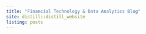 ```yaml
---
title: "Financial Technology & Data Analytics Blog"
site: distill::distill_website
listing: posts
---
```

